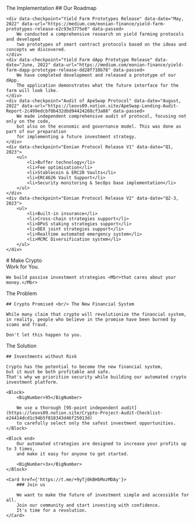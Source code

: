 <Roadmap>
    <Category>The Implementation</Category>
    ## Our Roadmap

    <div data-checkpoint="Yield Farm Prototypes Release" data-date="May, 2022" data-url="https://medium.com/eonian-finance/yield-farm-prototypes-release-e2c93e3775e8" data-passed>
        We conducted a comprehensive research on yield farming protocols and developed
        two prototypes of smart contract protocols based on the ideas and concepts we discovered.
    </div>
    <div data-checkpoint="Yield Farm dApp Prototype Release" data-date="June, 2022" data-url="https://medium.com/eonian-finance/yield-farm-dapp-prototype-release-dd28f710b78" data-passed>
        We have completed development and released a prototype of our dApp.
        The application demonstrates what the future interface for the farm will look like.
    </div>
    <div data-checkpoint="Audit of ApeSwap Protocol" data-date="August, 2022" data-url="https://leovs09.notion.site/ApeSwap-Lending-Audit-Report-2c499edcbf0b432dbd94424268cf3a88" data-passed>
        We made independent comprehensive audit of protocol, focusing not only on the code,
        but also on the economic and governance model. This was done as part of our preparation
        for implementing a future investment strategy.
    </div>
    <div data-checkpoint="Eonian Protocol Release V1" data-date="Q1, 2023">
        <ul>
            <li>Buffer technology</li>
            <li>Fee optimisation</li>
            <li>Stablecoin & ERC20 Vaults</li>
            <li>ERC4626 Vault Support</li>
            <li>Security monitoring & SecOps base implementation</li>
        </ul>
    </div>
    <div data-checkpoint="Eonian Protocol Release V2" data-date="Q2-3, 2023">
        <ul>
            <li>Built-in insurance</li>
            <li>Cross-chain strategies support</li>
            <li>DPoS staking strategies support</li>
            <li>DEX joint strategies support</li>
            <li>Realtime automated emergency system</li>
            <li>MCMC Diversification system</li>
        </ul>
    </div>

</Roadmap>

<Hero>
    # Make Crypto <br/> Work <Mbr>for You.</Mbr>

    We build passive investment strategies <Mbr>that cares about your money.</Mbr>

</Hero>

<Problem>
    <Category>The Problem</Category>

    ## Crypto Promised <br/> The New Financial System

    While many claim that crypto will revolutionize the financial system,
    in reality, people who believe in the promise have been burned by scams and fraud.

    Don't let this happen to you.

</Problem>

<Solution>
    <Category>The Solution</Category>

    ## Investments without Risk

    Crypto has the potential to become the new financial system,
    but it must be both profitable and safe.
    That's why we prioritize security while building our automated crypto investment platform.

    <Block>
        <BigNumber>95</BigNumber>

        We use a thorough [95-point independent audit](https://leovs09.notion.site/Crypto-Project-Audit-Checklist-e24414dcd1c94b5f818343d46f25013d)
        to carefully select only the safest investment opportunities.
    </Block>

    <Block end>
        Our automated strategies are designed to increase your profits up to 3 times,
        and make it easy for anyone to get started.

        <BigNumber>3x</BigNumber>
    </Block>

    <Card href={'https://t.me/+9yTj0kBHbMozMDAy'}>
        ### Join us

        We want to make the future of investment simple and accessible for all.
        Join our community and start investing with confidence.
        It's time for a revolution.
    </Card>

</Solution>
